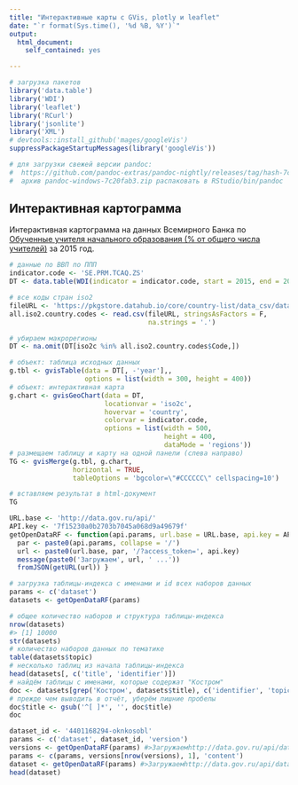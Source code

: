 ---
title: "Интерактивные карты с GVis, plotly и leaflet"
date: "`r format(Sys.time(), '%d %B, %Y')`"
output:
  html_document:
    self_contained: yes

---

```{r setup, warning = F, message = F}
# загрузка пакетов
library('data.table')
library('WDI')
library('leaflet')
library('RCurl') 
library('jsonlite') 
library('XML') 
# devtools::install_github('mages/googleVis')
suppressPackageStartupMessages(library('googleVis'))

# для загрузки свежей версии pandoc:
#  https://github.com/pandoc-extras/pandoc-nightly/releases/tag/hash-7c20fab3
#  архив pandoc-windows-7c20fab3.zip распаковать в RStudio/bin/pandoc
```


## Интерактивная картограмма  

Интерактивная картограмма на данных Всемирного Банка по [Обученные учителя начального образования (% от общего числа учителей)](https://data.worldbank.org/indicator/SE.PRM.TCAQ.ZS) за 2015 год.     

```{r Интерактивная картограмма, results = 'asis', cashe = T}
# данные по ВВП по ППП
indicator.code <- 'SE.PRM.TCAQ.ZS'
DT <- data.table(WDI(indicator = indicator.code, start = 2015, end = 2015))

# все коды стран iso2
fileURL <- 'https://pkgstore.datahub.io/core/country-list/data_csv/data/d7c9d7cfb42cb69f4422dec222dbbaa8/data_csv.csv'
all.iso2.country.codes <- read.csv(fileURL, stringsAsFactors = F, 
                                   na.strings = '.')

# убираем макрорегионы
DT <- na.omit(DT[iso2c %in% all.iso2.country.codes$Code,])

# объект: таблица исходных данных
g.tbl <- gvisTable(data = DT[, -'year'],, 
                   options = list(width = 300, height = 400))
# объект: интерактивная карта
g.chart <- gvisGeoChart(data = DT, 
                        locationvar = 'iso2c', 
                        hovervar = 'country',
                        colorvar = indicator.code, 
                        options = list(width = 500, 
                                       height = 400, 
                                       dataMode = 'regions'))
# размещаем таблицу и карту на одной панели (слева направо)
TG <- gvisMerge(g.tbl, g.chart, 
                horizontal = TRUE, 
                tableOptions = 'bgcolor=\"#CCCCCC\" cellspacing=10')

# вставляем результат в html-документ
TG

```


```{r 2ая часть, results = 'asis', cashe = T}

URL.base <- 'http://data.gov.ru/api/' 
API.key <- '7f15230a0b2703b7045a068d9a49679f' 
getOpenDataRF <- function(api.params, url.base = URL.base, api.key = API.key) {    
  par <- paste0(api.params, collapse = '/')    
  url <- paste0(url.base, par, '/?access_token=', api.key)    
  message(paste0('Загружаем', url, ' ...'))    
  fromJSON(getURL(url)) }

# загрузка таблицы-индекса с именами и id всех наборов данных 
params <- c('dataset') 
datasets <- getOpenDataRF(params) 

# общее количество наборов и структура таблицы-индекса 
nrow(datasets) 
#> [1] 10000 
str(datasets) 
# количество наборов данных по тематике 
table(datasets$topic) 
# несколько таблиц из начала таблицы-индекса 
head(datasets[, c('title', 'identifier')]) 
# найдём таблицы с именами, которые содержат "Костром"     
doc <- datasets[grep('Костром', datasets$title), c('identifier', 'topic', 'title')] 
# прежде чем выводить в отчёт, уберём лишние пробелы 
doc$title <- gsub('^[ ]*', '', doc$title)
doc

dataset_id <- '4401168294-oknkosobl' 
params <- c('dataset', dataset_id, 'version') 
versions <- getOpenDataRF(params) #>Загружаемhttp://data.gov.ru/api/dataset/8901017727shematbo/version/?access_token=замените_на_свой_ключ_API_data.gov.ru ... 
params <- c(params, versions[nrow(versions), 1], 'content') 
dataset <- getOpenDataRF(params) #>Загружаемhttp://data.gov.ru/api/dataset/8901017727shematbo/version/20170315T161218/content/?access_token=замените_на_свой_ключ_API_d ata.gov.ru ... 
head(dataset) 


```